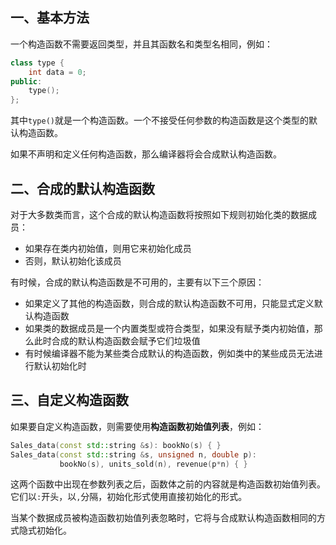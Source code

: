 ## 一、基本方法

一个构造函数不需要返回类型，并且其函数名和类型名相同，例如：

```cpp
class type {
    int data = 0;
public:
    type();
};
```

其中`type()`就是一个构造函数。一个不接受任何参数的构造函数是这个类型的默认构造函数。

如果不声明和定义任何构造函数，那么编译器将会合成默认构造函数。



## 二、合成的默认构造函数

对于大多数类而言，这个合成的默认构造函数将按照如下规则初始化类的数据成员：

- 如果存在类内初始值，则用它来初始化成员
- 否则，默认初始化该成员

有时候，合成的默认构造函数是不可用的，主要有以下三个原因：

- 如果定义了其他的构造函数，则合成的默认构造函数不可用，只能显式定义默认构造函数
- 如果类的数据成员是一个内置类型或符合类型，如果没有赋予类内初始值，那么此时合成的默认构造函数会赋予它们垃圾值
- 有时候编译器不能为某些类合成默认的构造函数，例如类中的某些成员无法进行默认初始化时



## 三、自定义构造函数

如果要自定义构造函数，则需要使用**构造函数初始值列表**，例如：

```cpp
Sales_data(const std::string &s): bookNo(s) { }
Sales_data(const std::string &s, unsigned n, double p):
		   bookNo(s), units_sold(n), revenue(p*n) { }
```

这两个函数中出现在参数列表之后，函数体之前的内容就是构造函数初始值列表。它们以`:`开头，以`,`分隔，初始化形式使用直接初始化的形式。

当某个数据成员被构造函数初始值列表忽略时，它将与合成默认构造函数相同的方式隐式初始化。

